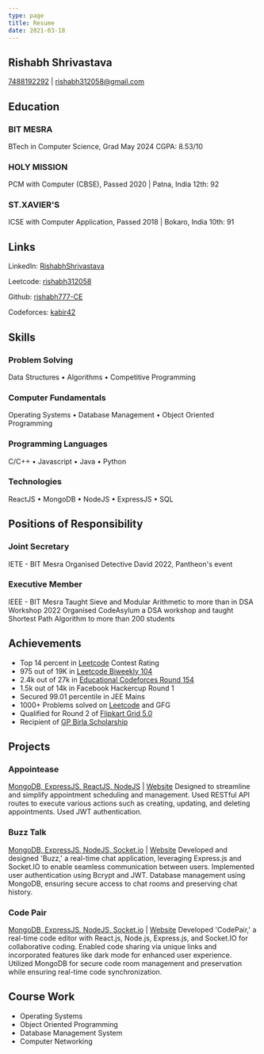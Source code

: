 ```yaml
---
type: page
title: Resume
date: 2021-03-18
---
```


## Rishabh Shrivastava


[7488192292](tel:7488192292) | [rishabh312058@gmail.com](mailto:rishabh312058@gmail.com)

## Education

### BIT MESRA
BTech in Computer Science, Grad May 2024
CGPA: 8.53/10

### HOLY MISSION
PCM with Computer (CBSE), Passed 2020 | Patna, India
12th: 92

### ST.XAVIER'S
ICSE with Computer Application, Passed 2018 | Bokaro, India
10th: 91

## Links

LinkedIn: [RishabhShrivastava](https://www.linkedin.com/in/rishabh-shrivastava-b221811b9)

Leetcode: [rishabh312058](https://leetcode.com/rishabh312058)

Github: [rishabh777-CE](https://github.com/rishabh777-CE)

Codeforces: [kabir42](https://codeforces.com/profile/kabir42)

## Skills

### Problem Solving
Data Structures • Algorithms • Competitive Programming

### Computer Fundamentals
Operating Systems • Database Management • Object Oriented Programming

### Programming Languages
C/C++ • Javascript • Java • Python

### Technologies
ReactJS • MongoDB • NodeJS • ExpressJS • SQL

## Positions of Responsibility

### Joint Secretary
IETE - BIT Mesra
Organised Detective David 2022, Pantheon's event

### Executive Member
IEEE - BIT Mesra
Taught Sieve and Modular Arithmetic to more than in DSA Workshop 2022
Organised CodeAsylum a DSA workshop and taught Shortest Path Algorithm to more than 200 students

## Achievements

- Top 14 percent in [Leetcode](https://leetcode.com/rishabh312058/) Contest Rating
- 975 out of 19K in [Leetcode Biweekly 104](https://leetcode.com/contest/biweekly-contest-104/ranking/39/)
- 2.4k out of 27k in [Educational Codeforces Round 154](https://codeforces.com/contest/1861)
- 1.5k out of 14k in Facebook Hackercup Round 1
- Secured 99.01 percentile in JEE Mains
- 1000+ Problems solved on [Leetcode](https://leetcode.com/rishabh312058/) and GFG
- Qualified for Round 2 of [Flipkart Grid 5.0](https://unstop.com/hackathons/flipkart-grid-50-software-development-track-flipkart-grid-50-flipkart-686157)
- Recipient of [GP Birla Scholarship](https://www.bitmesra.ac.in/UploadedDocuments/admindsw/files/BIT_Scholarship.pdf)

## Projects

### Appointease
[MongoDB, ExpressJS, ReactJS, NodeJS](https://github.com/rishabh777-CE/Appointease) | [Website](https://appointease.onrender.com/)
Designed to streamline and simplify appointment scheduling and management.
Used RESTful API routes to execute various actions such as creating, updating, and deleting appointments.
Used JWT authentication.

### Buzz Talk
[MongoDB, ExpressJS, NodeJS, Socket.io](https://github.com/rishabh777-CE/CodePair) | [Website](https://appointease.onrender.com/)
Developed and designed 'Buzz,' a real-time chat application, leveraging Express.js and Socket.IO to enable seamless communication between users.
Implemented user authentication using Bcrypt and JWT. Database management using MongoDB, ensuring secure access to chat rooms and preserving chat history.

### Code Pair
[MongoDB, ExpressJS, NodeJS, Socket.io](https://github.com/rishabh777-CE/CodePair) | [Website](https://codepairrs.netlify.app/)
Developed 'CodePair,' a real-time code editor with React.js, Node.js, Express.js, and Socket.IO for collaborative coding.
Enabled code sharing via unique links and incorporated features like dark mode for enhanced user experience.
Utilized MongoDB for secure code room management and preservation while ensuring real-time code synchronization.

## Course Work

- Operating Systems
- Object Oriented Programming
- Database Management System
- Computer Networking

